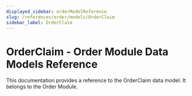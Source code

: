 ```yaml
---
displayed_sidebar: orderModelReference
slug: /references/order/models/OrderClaim
sidebar_label: OrderClaim
---
```



# OrderClaim - Order Module Data Models Reference

This documentation provides a reference to the OrderClaim data model. It belongs to the Order Module.

<SourceCodeLink link="https://github.com/medusajs/medusa/blob/33f788be42975c3bd05db3074b1aa636f84d6fd4/packages/modules/order/src/models/claim.ts#L84" />
